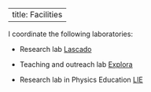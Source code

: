 
---
title: Facilities
---

I coordinate the following laboratories:

- Research lab  [Lascado](https://cluster.ft.unicamp.br)

- Teaching and outreach lab [Explora](https://explora.ft.unicamp.br)

- Research lab in Physics Education 
[LIE](http://wordpress.ft.unicamp.br/lie/)